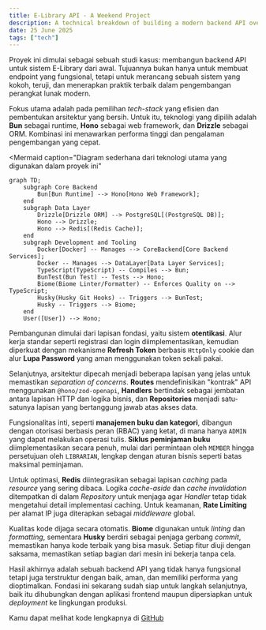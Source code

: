 ```yaml
---
title: E-Library API - A Weekend Project
description: A technical breakdown of building a modern backend API over several focused development sessions.
date: 25 June 2025
tags: ["tech"]
---
```


Proyek ini dimulai sebagai sebuah studi kasus: membangun backend API untuk sistem E-Library dari awal. Tujuannya bukan hanya untuk membuat endpoint yang fungsional, tetapi untuk merancang sebuah sistem yang kokoh, teruji, dan menerapkan praktik terbaik dalam pengembangan perangkat lunak modern.

Fokus utama adalah pada pemilihan *tech-stack* yang efisien dan pembentukan arsitektur yang bersih. Untuk itu, teknologi yang dipilih adalah **Bun** sebagai runtime, **Hono** sebagai web framework, dan **Drizzle** sebagai ORM. Kombinasi ini menawarkan performa tinggi dan pengalaman pengembangan yang cepat.


<Mermaid 
    caption="Diagram sederhana dari teknologi utama yang digunakan dalam proyek ini"
>
```mermaid
graph TD;
    subgraph Core Backend
        Bun[Bun Runtime] --> Hono[Hono Web Framework];
    end
    subgraph Data Layer
        Drizzle[Drizzle ORM] --> PostgreSQL[(PostgreSQL DB)];
        Hono --> Drizzle;
        Hono --> Redis[(Redis Cache)];
    end
    subgraph Development and Tooling
        Docker[Docker] -- Manages --> CoreBackend[Core Backend Services];
        Docker -- Manages --> DataLayer[Data Layer Services];
        TypeScript(TypeScript) -- Compiles --> Bun;
        BunTest(Bun Test) -- Tests --> Hono;
        Biome(Biome Linter/Formatter) -- Enforces Quality on --> TypeScript;
        Husky(Husky Git Hooks) -- Triggers --> BunTest;
        Husky -- Triggers --> Biome;
    end
    User([User]) --> Hono;
```
</Mermaid>

Pembangunan dimulai dari lapisan fondasi, yaitu sistem **otentikasi**. Alur kerja standar seperti registrasi dan login diimplementasikan, kemudian diperkuat dengan mekanisme **Refresh Token** berbasis `HttpOnly` cookie dan alur **Lupa Password** yang aman menggunakan token sekali pakai.

Selanjutnya, arsitektur dipecah menjadi beberapa lapisan yang jelas untuk memastikan *separation of concerns*. **Routes** mendefinisikan "kontrak" API menggunakan `@hono/zod-openapi`, **Handlers** bertindak sebagai jembatan antara lapisan HTTP dan logika bisnis, dan **Repositories** menjadi satu-satunya lapisan yang bertanggung jawab atas akses data.

Fungsionalitas inti, seperti **manajemen buku dan kategori**, dibangun dengan otorisasi berbasis peran (RBAC) yang ketat, di mana hanya `ADMIN` yang dapat melakukan operasi tulis. **Siklus peminjaman buku** diimplementasikan secara penuh, mulai dari permintaan oleh `MEMBER` hingga persetujuan oleh `LIBRARIAN`, lengkap dengan aturan bisnis seperti batas maksimal peminjaman.

Untuk optimasi, **Redis** diintegrasikan sebagai lapisan *caching* pada *resource* yang sering dibaca. Logika *cache-aside* dan *cache invalidation* ditempatkan di dalam *Repository* untuk menjaga agar *Handler* tetap tidak mengetahui detail implementasi caching. Untuk keamanan, **Rate Limiting** per alamat IP juga diterapkan sebagai *middleware* global.

Kualitas kode dijaga secara otomatis. **Biome** digunakan untuk *linting* dan *formatting*, sementara **Husky** berdiri sebagai penjaga gerbang *commit*, memastikan hanya kode terbaik yang bisa masuk. Setiap fitur diuji dengan saksama, memastikan setiap bagian dari mesin ini bekerja tanpa cela.

Hasil akhirnya adalah sebuah backend API yang tidak hanya fungsional tetapi juga terstruktur dengan baik, aman, dan memiliki performa yang dioptimalkan. Fondasi ini sekarang sudah siap untuk langkah selanjutnya, baik itu dihubungkan dengan aplikasi frontend maupun dipersiapkan untuk *deployment* ke lingkungan produksi.

Kamu dapat melihat kode lengkapnya di [GitHub](https://github.com/masmuss/hono-elibrary)